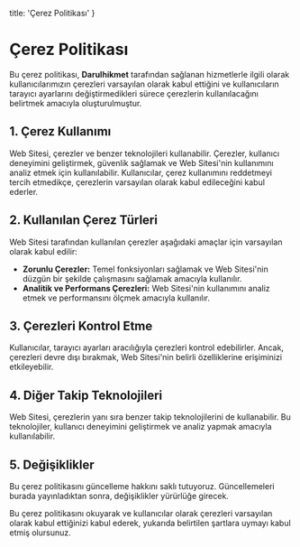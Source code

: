   title: 'Çerez Politikası'
}

<MDXWrapper>

# Çerez Politikası

Bu çerez politikası, **Darulhikmet** tarafından sağlanan hizmetlerle ilgili olarak kullanıcılarımızın çerezleri varsayılan olarak kabul ettiğini ve kullanıcıların tarayıcı ayarlarını değiştirmedikleri sürece çerezlerin kullanılacağını belirtmek amacıyla oluşturulmuştur.

## 1. Çerez Kullanımı

Web Sitesi, çerezler ve benzer teknolojileri kullanabilir. Çerezler, kullanıcı deneyimini geliştirmek, güvenlik sağlamak ve Web Sitesi'nin kullanımını analiz etmek için kullanılabilir. Kullanıcılar, çerez kullanımını reddetmeyi tercih etmedikçe, çerezlerin varsayılan olarak kabul edileceğini kabul ederler.

## 2. Kullanılan Çerez Türleri

Web Sitesi tarafından kullanılan çerezler aşağıdaki amaçlar için varsayılan olarak kabul edilir:

- **Zorunlu Çerezler:** Temel fonksiyonları sağlamak ve Web Sitesi'nin düzgün bir şekilde çalışmasını sağlamak amacıyla kullanılır.
- **Analitik ve Performans Çerezleri:** Web Sitesi'nin kullanımını analiz etmek ve performansını ölçmek amacıyla kullanılır.

## 3. Çerezleri Kontrol Etme

Kullanıcılar, tarayıcı ayarları aracılığıyla çerezleri kontrol edebilirler. Ancak, çerezleri devre dışı bırakmak, Web Sitesi'nin belirli özelliklerine erişiminizi etkileyebilir.

## 4. Diğer Takip Teknolojileri

Web Sitesi, çerezlerin yanı sıra benzer takip teknolojilerini de kullanabilir. Bu teknolojiler, kullanıcı deneyimini geliştirmek ve analiz yapmak amacıyla kullanılabilir.

## 5. Değişiklikler

Bu çerez politikasını güncelleme hakkını saklı tutuyoruz. Güncellemeleri burada yayınladıktan sonra, değişiklikler yürürlüğe girecek.

Bu çerez politikasını okuyarak ve kullanıcılar olarak çerezleri varsayılan olarak kabul ettiğinizi kabul ederek, yukarıda belirtilen şartlara uymayı kabul etmiş olursunuz.

</MDXWrapper>
